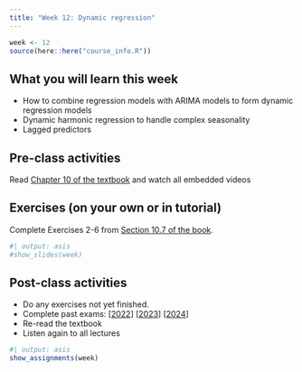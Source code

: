 ```yaml
---
title: "Week 12: Dynamic regression"
---
```


```r
week <- 12
source(here::here("course_info.R"))
```

## What you will learn this week

* How to combine regression models with ARIMA models to form dynamic regression models
* Dynamic harmonic regression to handle complex seasonality
* Lagged predictors

## Pre-class activities

Read [Chapter 10 of the textbook](https://otexts.com/fpp3/dynamic.html) and watch all embedded videos

## Exercises (on your own or in tutorial)

Complete Exercises 2-6 from [Section 10.7 of the book](https://otexts.com/fpp3/dynamic-exercises.html).

<!-- [**Solutions to Exercises**](ex12-sol.qmd) -->

```r
#| output: asis
#show_slides(week)
```

## Post-class activities

* Do any exercises not yet finished.
* Complete past exams: [[2022](/exams/exam_2022.pdf)] [[2023](/exams/exam_2023.pdf)] [[2024](/exams/exam_2024.pdf)]
* Re-read the textbook
* Listen again to all lectures


```r
#| output: asis
show_assignments(week)
```
